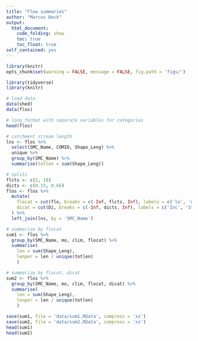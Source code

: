 ```yaml
---
title: "Flow summaries"
author: "Marcus Beck"
output: 
  html_document:
    code_folding: show
    toc: true
    toc_float: true
self_contained: yes
---
```


```r
library(knitr)
opts_chunk$set(warning = FALSE, message = FALSE, fig.path = 'figs/')
```

```r
library(tidyverse)
library(knitr)

# load data
data(shed)
data(flos)

# long format with separate variables for categories
head(flos)
```

```r
# catchment stream length
lns <- flos %>% 
  select(SMC_Name, COMID, Shape_Leng) %>% 
  unique %>% 
  group_by(SMC_Name) %>% 
  summarise(totlen = sum(Shape_Leng))

# splits
flcts <- c(2, 10)
dicts <- c(0.33, 0.66)
flos <- flos %>% 
  mutate(
    flocat = cut(flo, breaks = c(-Inf, flcts, Inf), labels = c('lo', 'md', 'hi')),
    dicat = cut(Di, breaks = c(-Inf, dicts, Inf), labels = c('Inc', 'Sta', 'Dim'))
  ) %>% 
  left_join(lns, by = 'SMC_Name')

# summarize by flocat
sum1 <- flos %>% 
  group_by(SMC_Name, mo, clim, flocat) %>% 
  summarise(
    len = sum(Shape_Leng), 
    lenper = len / unique(totlen)
    )

# summarize by flocat, dicat
sum2 <- flos %>% 
  group_by(SMC_Name, mo, clim, flocat, dicat) %>% 
  summarise(
    len = sum(Shape_Leng),
    lenper = len / unique(totlen)
    )

save(sum1, file = 'data/sum1.RData', compress = 'xz') 
save(sum2, file = 'data/sum2.RData', compress = 'xz') 
head(sum1)
head(sum2)
```


